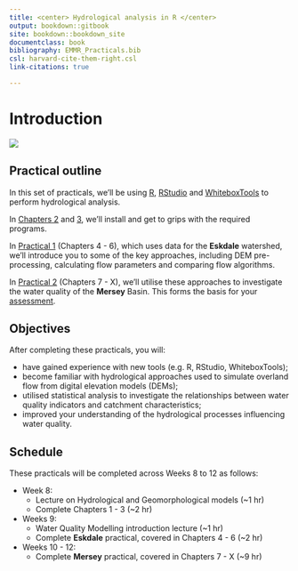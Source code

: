 ```yaml
---
title: <center> Hydrological analysis in R </center> 
output: bookdown::gitbook
site: bookdown::bookdown_site
documentclass: book
bibliography: EMMR_Practicals.bib
csl: harvard-cite-them-right.csl
link-citations: true

---
```

# Introduction

![](figures/course-logo.png) 

## Practical outline

In this set of practicals, we'll be using [R](https://www.r-project.org/), [RStudio](https://www.rstudio.com/) and [WhiteboxTools](https://jblindsay.github.io/wbt_book/intro.html) to perform hydrological analysis. 

In [Chapters 2](#Installation) and [3](#R), we'll install and get to grips with the required programs. 

In [Practical 1](#FirstPractical) (Chapters 4 - 6), which uses data for the **Eskdale** watershed, we'll introduce you to some of the key approaches, including DEM pre-processing, calculating flow parameters and comparing flow algorithms. 

In [Practical 2](#SecondPractical) (Chapters 7 - X),  we'll utilise these approaches to investigate the water quality of the **Mersey** Basin. This forms the basis for your [assessment](#Assessment). 

## Objectives

After completing these practicals, you will:

- have gained experience with new tools (e.g. R, RStudio, WhiteboxTools);
- become familiar with hydrological approaches used to simulate overland flow from digital elevation models (DEMs);
- utilised statistical analysis to investigate the relationships between water quality indicators and catchment characteristics; 
- improved your understanding of the hydrological processes influencing water quality.

## Schedule

These practicals will be completed across Weeks 8 to 12 as follows:

- Week 8: 
  - Lecture on Hydrological and Geomorphological models (~1 hr)
  - Complete Chapters 1 - 3 (~2 hr)
- Weeks 9:
  - Water Quality Modelling introduction lecture (~1 hr)
  - Complete **Eskdale** practical, covered in Chapters 4 - 6 (~2 hr)
- Weeks 10 - 12:
  - Complete **Mersey** practical, covered in Chapters 7 - X (~9 hr)

